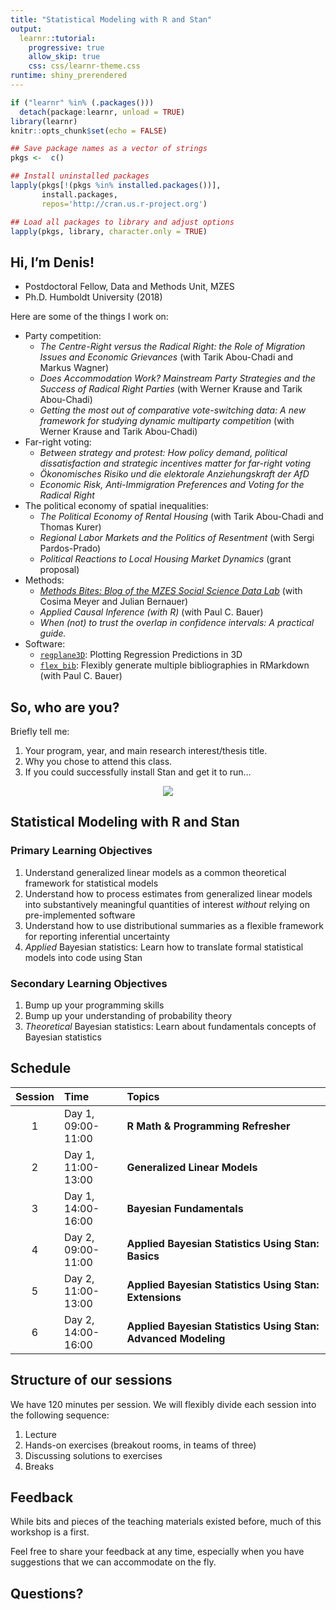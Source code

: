 ```yaml
---
title: "Statistical Modeling with R and Stan"
output: 
  learnr::tutorial:
    progressive: true
    allow_skip: true
    css: css/learnr-theme.css
runtime: shiny_prerendered
---
```


```r
if ("learnr" %in% (.packages()))
  detach(package:learnr, unload = TRUE)
library(learnr)
knitr::opts_chunk$set(echo = FALSE)

## Save package names as a vector of strings
pkgs <-  c()

## Install uninstalled packages
lapply(pkgs[!(pkgs %in% installed.packages())], 
       install.packages,
       repos='http://cran.us.r-project.org')

## Load all packages to library and adjust options
lapply(pkgs, library, character.only = TRUE)
```

## Hi, I'm Denis!

- Postdoctoral Fellow, Data and Methods Unit, MZES
- Ph.D. Humboldt University (2018)

Here are some of the things I work on:

- Party competition:
    - *The Centre-Right versus the Radical Right: the Role of Migration Issues and Economic Grievances* (with Tarik Abou-Chadi and Markus Wagner)
    - *Does Accommodation Work? Mainstream Party Strategies and the Success of Radical Right Parties* (with Werner Krause and Tarik Abou-Chadi)
    - *Getting the most out of comparative vote-switching data: A new framework for studying dynamic multiparty competition* (with Werner Krause and Tarik Abou-Chadi)
- Far-right voting:
    - *Between strategy and protest: How policy demand, political dissatisfaction and strategic incentives matter for far-right voting*
    - *Ökonomisches Risiko und die elektorale Anziehungskraft der AfD*
    - *Economic Risk, Anti-Immigration Preferences and Voting for the Radical Right*
- The political economy of spatial inequalities:
    - *The Political Economy of Rental Housing* (with Tarik Abou-Chadi and Thomas Kurer)
    - *Regional Labor Markets and the Politics of Resentment* (with Sergi Pardos-Prado)
    - *Political Reactions to Local Housing Market Dynamics* (grant proposal)
- Methods:
    - [*Methods Bites: Blog of the MZES Social Science Data Lab*](https://www.mzes.uni-mannheim.de/socialsciencedatalab/) (with Cosima Meyer and Julian Bernauer)
    - *Applied Causal Inference (with R)* (with Paul C. Bauer)
    - *When (not) to trust the overlap in confidence intervals: A practical guide.*
- Software:
    - [`regplane3D`](https://github.com/denis-cohen/regplane3D): Plotting Regression Predictions in 3D
    - [`flex_bib`](https://github.com/paulcbauer/flex_bib): Flexibly generate multiple bibliographies in RMarkdown (with Paul C. Bauer)


## So, who are you?

Briefly tell me:

1. Your program, year, and main research interest/thesis title.
1. Why you chose to attend this class.
1. If you could successfully install Stan and get it to run...

<center>
  <img src="https://media1.giphy.com/media/SWzXMmicVNZl6QdVLw/giphy.gif"/>
</center>


## Statistical Modeling with R and Stan

### Primary Learning Objectives

1. Understand generalized linear models as a common theoretical framework for statistical models
1. Understand how to process estimates from generalized linear models into substantively meaningful quantities of interest *without* relying on pre-implemented software
1. Understand how to use distributional summaries as a flexible framework for reporting inferential uncertainty
1. *Applied* Bayesian statistics: Learn how to translate formal statistical models into code using Stan

### Secondary Learning Objectives

1. Bump up your programming skills
1. Bump up your understanding of probability theory
1. *Theoretical* Bayesian statistics: Learn about fundamentals concepts of Bayesian statistics

## Schedule

| Session | Time                           | Topics                                                                                                     |
|:-------:|:-------------------------------|:-----------------------------------------------------------------------------------------------------------|
| 1       | Day 1, 09:00-11:00             | **R Math & Programming Refresher**                                                                         |
| 2       | Day 1, 11:00-13:00             | **Generalized Linear Models**                                                                              |
| 3       | Day 1, 14:00-16:00             | **Bayesian Fundamentals**                                                                                  |
| 4       | Day 2, 09:00-11:00             | **Applied Bayesian Statistics Using Stan: Basics**                             |
| 5       | Day 2, 11:00-13:00             | **Applied Bayesian Statistics Using Stan: Extensions**                 |
| 6       | Day 2, 14:00-16:00             | **Applied Bayesian Statistics Using Stan: Advanced Modeling**                     |

## Structure of our sessions

We have 120 minutes per session. We will flexibly divide each session into the following sequence:

1. Lecture
2. Hands-on exercises (breakout rooms, in teams of three)
3. Discussing solutions to exercises
4. Breaks

## Feedback

While bits and pieces of the teaching materials existed before, much of this workshop is a first. 

Feel free to share your feedback at any time, especially when you have suggestions that we can accommodate on the fly.

## Questions?





